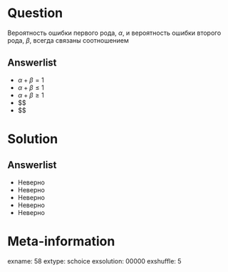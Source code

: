 Question
========
Вероятность ошибки первого рода, $\alpha$, и вероятность ошибки второго рода, $\beta$, всегда связаны соотношением

Answerlist
----------
*  $\alpha+\beta=1$
*  $\alpha+\beta \leq 1$
*  $\alpha+\beta \geq 1$
*  $\alpha\leq \beta $
*  $\alpha\geq \beta $

Solution
========

Answerlist
----------
*  Неверно
*  Неверно
*  Неверно
*  Неверно
*  Неверно

Meta-information
================
exname: 58
extype: schoice
exsolution: 00000
exshuffle: 5
